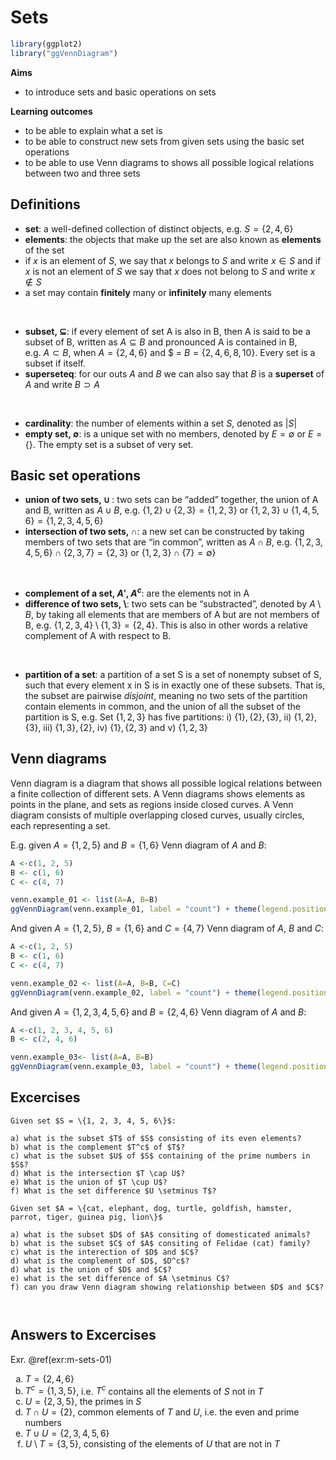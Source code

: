 # Sets

```r
library(ggplot2)
library("ggVennDiagram")
```


**Aims**

- to introduce sets and basic operations on sets

**Learning outcomes**

- to be able to explain what a set is
- to be able to construct new sets from given sets using the basic set operations
- to be able to use Venn diagrams to shows all possible logical relations between two and three sets

## Definitions

- **set**: a well-defined collection of distinct objects, e.g. $S = \{2, 4, 6\}$
- **elements**:  the objects that make up the set are also known as **elements** of the set
- if $x$ is an element of $S$, we say that $x$ belongs to $S$ and write $x \in S$ and if $x$ is not an element of $S$ we say that $x$ does not belong to $S$ and write $x \notin S$
- a set may contain **finitely** many or **infinitely** many elements

<br />

- **subset, $\subseteq$**: if every element of set A is also in B, then A is said to be a subset of B, written as $A \subseteq B$ and pronounced A is contained in B, e.g. $A \subset B$, when $A = \{2, 4, 6\}$ and $ = $B = \{2, 4, 6, 8, 10\}$. Every set is a subset if itself.
- **superseteq**: for our outs $A$ and $B$ we can also say that $B$ is a **superset** of $A$ and write $B \supset A$

<br />

- **cardinality**: the number of elements within a set $S$, denoted as $|S|$
- **empty set, $\emptyset$**: is a unique set with no members, denoted by $E = \emptyset$ or $E = \{\}$. The empty set is a subset of very set.

## Basic set operations

- **union of two sets, $\cup$ **: two sets can be "added" together, the union of A and B, written as $A \cup B$, e.g. $\{1, 2\} \cup \{2, 3\} = \{1, 2, 3\}$ or $\{1, 2, 3\} \cup \{1, 4, 5, 6\} = \{1, 2, 3, 4, 5, 6\}$
- **intersection of two sets, $\cap$**: a new set can be constructed by taking members of two sets that are "in common", written as $A \cap B$, e.g. $\{1, 2, 3, 4, 5, 6\} \cap \{2, 3, 7\} = \{2, 3\}$ or $\{1, 2, 3\} \cap \{7 \} = \emptyset \}$

<br/>

- **complement of a set, $A'$, $A^c$**: are the elements not in A
- **difference of two sets, $\setminus$**: two sets can be "substracted", denoted by $A \setminus B$, by taking all elements that are members of A but are not members of B, e.g. $\{1, 2, 3, 4\} \setminus \{1, 3\} = \{2, 4\}$. This is also in other words a relative complement of A with respect to B.

<br/>

- **partition of a set**: a partition of a set S is a set of nonempty subset of S, such that every element x in S is in exactly one of these subsets. That is, the subset are pairwise *disjoint*, meaning no two sets of the partition contain elements in common, and the union of all the subset of the partition is S, e.g. Set $\{1, 2, 3\}$ has five partitions: i) $\{1\}, \{2\}, \{3\}$, ii) $\{1, 2\}, \{3\}$, iii) $\{1,3\}, \{2\}$, iv) $\{1\}, \{2, 3\}$ and v) $\{1,2,3\}$

## Venn diagrams

Venn diagram is a diagram that shows all possible logical relations between a finite collection of different sets. A Venn diagrams shows elements as points in the plane, and sets as regions inside closed curves. A Venn diagram consists of multiple overlapping closed curves, usually circles, each representing a set. 

E.g. given $A = \{1, 2, 5\}$ and $B = \{1, 6\}$ Venn diagram of $A$ and $B$:

```r

A <-c(1, 2, 5)
B <- c(1, 6)
C <- c(4, 7)

venn.example_01 <- list(A=A, B=B)
ggVennDiagram(venn.example_01, label = "count") + theme(legend.position="none")

```

And given $A = \{1, 2, 5\}$, $B = \{1, 6\}$ and $C= \{4, 7\}$ Venn diagram of $A$, $B$ and $C$:
```r
A <-c(1, 2, 5)
B <- c(1, 6)
C <- c(4, 7)

venn.example_02 <- list(A=A, B=B, C=C)
ggVennDiagram(venn.example_02, label = "count") + theme(legend.position="none")

```


And  given $A = \{1, 2, 3, 4, 5, 6\}$ and $B= \{2, 4, 6\}$ Venn diagram of $A$ and $B$:
```r
A <-c(1, 2, 3, 4, 5, 6)
B <- c(2, 4, 6)

venn.example_03<- list(A=A, B=B)
ggVennDiagram(venn.example_03, label = "count") + theme(legend.position="none")

```

## Excercises

```exercise

Given set $S = \{1, 2, 3, 4, 5, 6\}$:
  
a) what is the subset $T$ of $S$ consisting of its even elements?
b) what is the complement $T^c$ of $T$? 
c) what is the subset $U$ of $S$ containing of the prime numbers in $S$?
d) What is the intersection $T \cap U$? 
e) What is the union of $T \cup U$?
f) What is the set difference $U \setminus T$?

```

```exercise

Given set $A = \{cat, elephant, dog, turtle, goldfish, hamster, parrot, tiger, guinea pig, lion\}$ 
  
a) what is the subset $D$ of $A$ consiting of domesticated animals?
b) what is the subset $C$ of $A$ consiting of Felidae (cat) family?
c) what is the interection of $D$ and $C$?
d) what is the complement of $D$, $D^c$?
d) what is the union of $D$ and $C$?
e) what is the set difference of $A \setminus C$?
f) can you draw Venn diagram showing relationship between $D$ and $C$?
  
  
```


## Answers to Excercises {-}

Exr. \@ref(exr:m-sets-01)

a) $T = \{2, 4, 6\}$ 
b) $T^c = \{1, 3, 5\}$, i.e. $T^c$ contains all the elements of $S$ not in $T$
c) $U = \{2, 3, 5\}$, the primes in $S$
d) $T \cap U = \{2\}$, common elements of $T$ and $U$, i.e. the even and prime numbers
e) $T \cup U = \{2, 3, 4, 5, 6\}$
f) $U \setminus T = \{3, 5\}$, consisting of the elements of $U$ that are not in $T$
